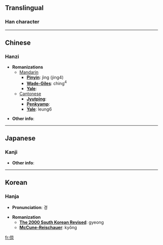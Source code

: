 ==Translingual==
===Han character===
{{Han char|rad=人|as=08|sn=10|so=|four=2029<sub>6</sub>|canj=人卜口火 (OYRF)|gso=|cmean=[[far]]}}


----

==Chinese==
===Hanzi===


* '''Romanizations'''
** [[Mandarin]]
*** '''[[Pinyin]]''': jìng (jing4)
*** '''[[Wade-Giles]]''': ching<sup>4</sup>
*** '''[[Yale]]''': 
**[[Cantonese]]
***'''[[Jyutping]]''':
***'''[[Penkyamp]]''': 
***'''[[Yale]]''': leung6

* '''Other info''': 

----

==Japanese==
===Kanji===

{{kanji|on readings=[[けい]] (kei), [[きょう]] (kyō), [[りょう]] (ryō), [[おう]] (ō)
|kun readings=[[つよい]] (tsuyoi), [[あきらか]] (akiraka), [[とおい]] (tooi), [[もとめる]] (motomeru), [[きそふ]] (kisofu)
}}

* '''Other info''':  

----

==Korean==
===Hanja===

* '''Pronunciation''': 경

* '''Romanization'''
** '''[[The 2000 South Korean Revised Romanization|The 2000 South Korean Revised]]''': gyeong
** '''[[McCune-Reischauer]]''': kyŏng


[[fr:倞]]
